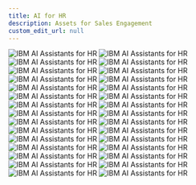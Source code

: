 ```yaml
---
title: AI for HR
description: Assets for Sales Engagement
custom_edit_url: null
---
```


![IBM AI Assistants for HR](../../assets/salespresentations/AIforHR/Slide1.jpeg)
![IBM AI Assistants for HR](../../assets/salespresentations/AIforHR/Slide2.jpeg)
![IBM AI Assistants for HR](../../assets/salespresentations/AIforHR/Slide3.jpeg)
![IBM AI Assistants for HR](../../assets/salespresentations/AIforHR/Slide4.jpeg)
![IBM AI Assistants for HR](../../assets/salespresentations/AIforHR/Slide5.jpeg)
![IBM AI Assistants for HR](../../assets/salespresentations/AIforHR/Slide6.jpeg)
![IBM AI Assistants for HR](../../assets/salespresentations/AIforHR/Slide7.jpeg)
![IBM AI Assistants for HR](../../assets/salespresentations/AIforHR/Slide8.jpeg)
![IBM AI Assistants for HR](../../assets/salespresentations/AIforHR/Slide9.jpeg)
![IBM AI Assistants for HR](../../assets/salespresentations/AIforHR/Slide10.jpeg)
![IBM AI Assistants for HR](../../assets/salespresentations/AIforHR/Slide11.jpeg)
![IBM AI Assistants for HR](../../assets/salespresentations/AIforHR/Slide12.jpeg)
![IBM AI Assistants for HR](../../assets/salespresentations/AIforHR/Slide13.jpeg)
![IBM AI Assistants for HR](../../assets/salespresentations/AIforHR/Slide14.jpeg)
![IBM AI Assistants for HR](../../assets/salespresentations/AIforHR/Slide15.jpeg)
![IBM AI Assistants for HR](../../assets/salespresentations/AIforHR/Slide16.jpeg)
![IBM AI Assistants for HR](../../assets/salespresentations/AIforHR/Slide17.jpeg)
![IBM AI Assistants for HR](../../assets/salespresentations/AIforHR/Slide18.jpeg)
![IBM AI Assistants for HR](../../assets/salespresentations/AIforHR/Slide19.jpeg)
![IBM AI Assistants for HR](../../assets/salespresentations/AIforHR/Slide20.jpeg)
![IBM AI Assistants for HR](../../assets/salespresentations/AIforHR/Slide21.jpeg)
![IBM AI Assistants for HR](../../assets/salespresentations/AIforHR/Slide22.jpeg)
![IBM AI Assistants for HR](../../assets/salespresentations/AIforHR/Slide23.jpeg)
![IBM AI Assistants for HR](../../assets/salespresentations/AIforHR/Slide24.jpeg)
![IBM AI Assistants for HR](../../assets/salespresentations/AIforHR/Slide25.jpeg)
![IBM AI Assistants for HR](../../assets/salespresentations/AIforHR/Slide26.jpeg)
![IBM AI Assistants for HR](../../assets/salespresentations/AIforHR/Slide27.jpeg)
![IBM AI Assistants for HR](../../assets/salespresentations/AIforHR/Slide28.jpeg)
![IBM AI Assistants for HR](../../assets/salespresentations/AIforHR/Slide29.jpeg)
![IBM AI Assistants for HR](../../assets/salespresentations/AIforHR/Slide30.jpeg)